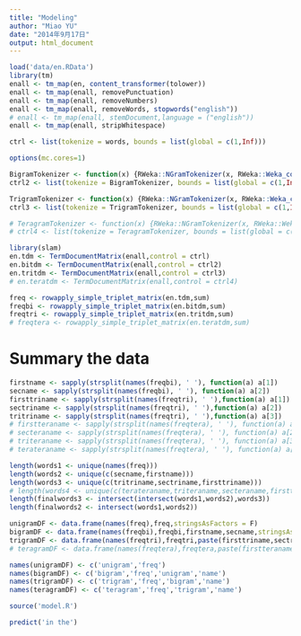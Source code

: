 ```yaml
---
title: "Modeling"
author: "Miao YU"
date: "2014年9月17日"
output: html_document
---
```


```r
load('data/en.RData')
library(tm)
enall <- tm_map(en, content_transformer(tolower))
enall <- tm_map(enall, removePunctuation)
enall <- tm_map(enall, removeNumbers)
enall <- tm_map(enall, removeWords, stopwords("english"))
# enall <- tm_map(enall, stemDocument,language = ("english"))
enall <- tm_map(enall, stripWhitespace)

ctrl <- list(tokenize = words, bounds = list(global = c(1,Inf)))

options(mc.cores=1)

BigramTokenizer <- function(x) {RWeka::NGramTokenizer(x, RWeka::Weka_control(min = 2, max = 2))}
ctrl2 <- list(tokenize = BigramTokenizer, bounds = list(global = c(1,Inf)))

TrigramTokenizer <- function(x) {RWeka::NGramTokenizer(x, RWeka::Weka_control(min = 3, max = 3))}
ctrl3 <- list(tokenize = TrigramTokenizer, bounds = list(global = c(1,Inf)))

# TeragramTokenizer <- function(x) {RWeka::NGramTokenizer(x, RWeka::Weka_control(min = 4, max = 4))}
# ctrl4 <- list(tokenize = TeragramTokenizer, bounds = list(global = c(1,Inf)))

library(slam)
en.tdm <- TermDocumentMatrix(enall,control = ctrl)
en.bitdm <- TermDocumentMatrix(enall,control = ctrl2)
en.tritdm <- TermDocumentMatrix(enall,control = ctrl3)
# en.teratdm <- TermDocumentMatrix(enall,control = ctrl4)

freq <- rowapply_simple_triplet_matrix(en.tdm,sum)
freqbi <- rowapply_simple_triplet_matrix(en.bitdm,sum)
freqtri <- rowapply_simple_triplet_matrix(en.tritdm,sum)
# freqtera <- rowapply_simple_triplet_matrix(en.teratdm,sum)

```

# Summary the data

```r
firstname <- sapply(strsplit(names(freqbi), ' '), function(a) a[1])
secname <- sapply(strsplit(names(freqbi), ' '), function(a) a[2])
firsttriname <- sapply(strsplit(names(freqtri), ' '),function(a) a[1])
sectriname <- sapply(strsplit(names(freqtri), ' '),function(a) a[2])
tritriname <- sapply(strsplit(names(freqtri), ' '),function(a) a[3])
# firstteraname <- sapply(strsplit(names(freqtera), ' '), function(a) a[1])
# secteraname <- sapply(strsplit(names(freqtera), ' '), function(a) a[2])
# triteraname <- sapply(strsplit(names(freqtera), ' '), function(a) a[3])
# terateraname <- sapply(strsplit(names(freqtera), ' '), function(a) a[4])

length(words1 <- unique(names(freq)))
length(words2 <- unique(c(secname,firstname)))
length(words3 <- unique(c(tritriname,sectriname,firsttriname)))
# length(words4 <- unique(c(terateraname,triteraname,secteraname,firstteraname)))
length(finalwords3 <- intersect(intersect(words1,words2),words3))
length(finalwords2 <- intersect(words1,words2))

unigramDF <- data.frame(names(freq),freq,stringsAsFactors = F)
bigramDF <- data.frame(names(freqbi),freqbi,firstname,secname,stringsAsFactors = F)
trigramDF <- data.frame(names(freqtri),freqtri,paste(firsttriname,sectriname),tritriname,stringsAsFactors = F)
# teragramDF <- data.frame(names(freqtera),freqtera,paste(firstteraname,secteraname,triteraname),terateraname,stringsAsFactors = F)

names(unigramDF) <- c('unigram','freq')
names(bigramDF) <- c('bigram','freq','unigram','name')
names(trigramDF) <- c('trigram','freq','bigram','name')
names(teragramDF) <- c('teragram','freq','trigram','name')

source('model.R')

predict('in the')
```

